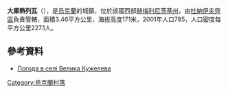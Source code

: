 {{coord|48|52|51|N|27|6|7|E|scale:100000|display=title}}

'''大庫熱列瓦'''（{{lang-uk|Велика Кужелева}}），是[[烏克蘭|烏克蘭]]的城鎮，位於該國西部[[赫梅利尼茨基州|赫梅利尼茨基州]]，由[[杜納伊夫齊區|杜納伊夫齊區]]負責管轄，面積3.46平方公里，海拔高度171米，2001年人口785，人口密度每平方公里227.1人。

==參考資料==
* [http://weather.in.ua/ua/hmel'nickaja/2775 Погода в селі Велика Кужелева]{{Wayback|url=http://weather.in.ua/ua/hmel'nickaja/2775 |date=20160305090040 }}

{{Ukraine-geo-stub}}
[[Category:烏克蘭村落|Category:烏克蘭村落]]